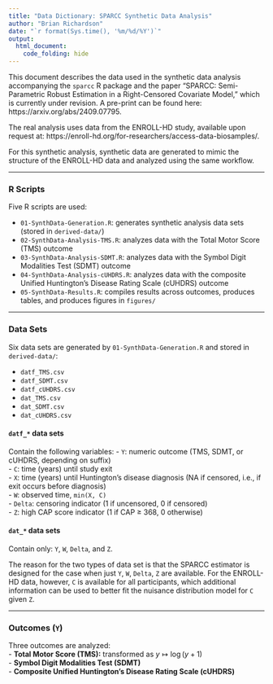 ```yaml
---
title: "Data Dictionary: SPARCC Synthetic Data Analysis"
author: "Brian Richardson"
date: "`r format(Sys.time(), '%m/%d/%Y')`"
output:
  html_document:
    code_folding: hide
---
```


This document describes the data used in the synthetic data analysis accompanying the `sparcc` R package and the paper "SPARCC: Semi-Parametric Robust Estimation in a Right-Censored Covariate Model," which is currently under revision. A pre-print can be found here: https://arxiv.org/abs/2409.07795.

The real analysis uses data from the ENROLL-HD study, available upon request at: https://enroll-hd.org/for-researchers/access-data-biosamples/.  

For this synthetic analysis, synthetic data are generated to mimic the structure of the ENROLL-HD data and analyzed using the same workflow.

---

### R Scripts

Five R scripts are used:

* `01-SynthData-Generation.R`: generates synthetic analysis data sets (stored in `derived-data/`)
* `02-SynthData-Analysis-TMS.R`: analyzes data with the Total Motor Score (TMS) outcome
* `03-SynthData-Analysis-SDMT.R`: analyzes data with the Symbol Digit Modalities Test (SDMT) outcome
* `04-SynthData-Analysis-cUHDRS.R`: analyzes data with the composite Unified Huntington’s Disease Rating Scale (cUHDRS) outcome
* `05-SynthData-Results.R`: compiles results across outcomes, produces tables, and produces figures in `figures/`

---

### Data Sets

Six data sets are generated by `01-SynthData-Generation.R` and stored in `derived-data/`:

* `datf_TMS.csv`
* `datf_SDMT.csv`
* `datf_cUHDRS.csv`
* `dat_TMS.csv`
* `dat_SDMT.csv`
* `dat_cUHDRS.csv`

#### `datf_*` data sets  
Contain the following variables:
- `Y`: numeric outcome (TMS, SDMT, or cUHDRS, depending on suffix)  
- `C`: time (years) until study exit  
- `X`: time (years) until Huntington’s disease diagnosis (NA if censored, i.e., if exit occurs before diagnosis)  
- `W`: observed time, `min(X, C)`  
- `Delta`: censoring indicator (1 if uncensored, 0 if censored)  
- `Z`: high CAP score indicator (1 if CAP ≥ 368, 0 otherwise)  

#### `dat_*` data sets  
Contain only: `Y`, `W`, `Delta`, and `Z`.

The reason for the two types of data set is that the SPARCC estimator is designed for the case when just `Y`, `W`, `Delta`, `Z` are available. For the ENROLL-HD data, however, `C` is available for all participants, which additional information can be used to better fit the nuisance distribution model for `C` given `Z`.

---

### Outcomes (`Y`)

Three outcomes are analyzed:  
- **Total Motor Score (TMS):** transformed as $y \mapsto \log(y+1)$  
- **Symbol Digit Modalities Test (SDMT)**  
- **Composite Unified Huntington’s Disease Rating Scale (cUHDRS)**  
